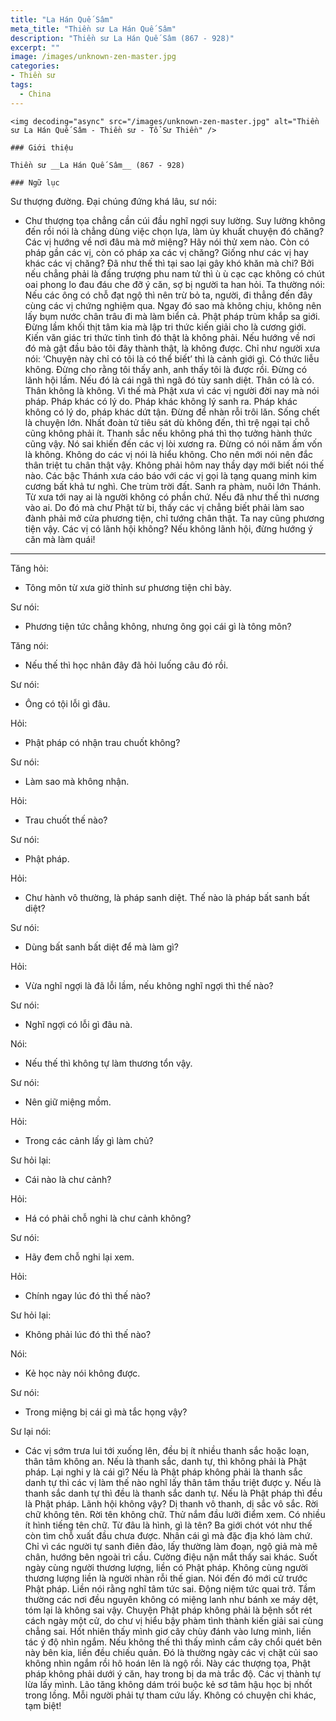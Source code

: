 ```yaml
---
title: "La Hán Quế Sâm"
meta_title: "Thiền sư La Hán Quế Sâm"
description: "Thiền sư La Hán Quế Sâm (867 - 928)"
excerpt: ""
image: /images/unknown-zen-master.jpg
categories:
- Thiền sư
tags:
  - China
---
```


<div className="grid xl:grid-cols-8 lg:grid-cols-8 md:grid-cols-2 sm:grid-cols-2 xs:grid-cols-1 gap-8 bg-body dark:bg-darkmode-body">

  <div className="lg:col-span-3 md:col-span-1">

    <img decoding="async" src="/images/unknown-zen-master.jpg" alt="Thiền sư La Hán Quế Sâm - Thiền sư - Tổ Sư Thiền" />

    ### Giới thiệu

    Thiền sư __La Hán Quế Sâm__ (867 - 928)

</div>

<div className="lg:col-span-5 md:col-span-1">

    ### Ngữ lục

Sư thượng đường. Đại chúng đứng khá lâu, sư nói:

- Chư thượng tọa chẳng cần cúi đầu nghĩ ngợi suy lường. Suy lường không đến rồi nói là chẳng dùng việc chọn lựa, làm ủy khuất chuyện đó chăng? Các vị hướng về nơi đâu mà mở miệng? Hãy nói thử xem nào. Còn có pháp gần các vị, còn có pháp xa các vị chăng? Giống như các vị hay khác các vị chăng? Đã như thế thì tại sao lại gây khó khăn mà chi? Bởi nếu chẳng phải là đấng trượng phu nam tử thì ù ù cạc cạc không có chút oai phong lo đau đáu che đỡ ý căn, sợ bị người ta han hỏi. Ta thường nói: Nếu các ông có chỗ đạt ngộ thì nên trừ bỏ ta, người, đi thẳng đến đây cùng các vị chứng nghiệm qua. Ngay đó sao mà không chịu, không nên lấy bụm nước chân trâu đi mà làm biển cả. Phật pháp trùm khắp sa giới. Đừng lầm khối thịt tâm kia mà lập tri thức kiến giải cho là cương giới. Kiến văn giác tri thức tỉnh tình đó thật là không phải. Nếu hướng về nơi đó mà gật đầu bảo tôi đây thành thật, là không được. Chỉ như người xưa nói: ‘Chuyện này chỉ có tôi là có thể biết’ thì là cảnh giới gì. Có thức liễu không. Đừng cho rằng tôi thấy anh, anh thấy tôi là được rồi. Đừng có lãnh hội lầm. Nếu đó là cái ngã thì ngã đó tùy sanh diệt. Thân có là có. Thân không là không. Vì thế mà Phật xưa vì các vị người đời nay mà nói pháp. Pháp khác có lý do. Pháp khác không lý sanh ra. Pháp khác không có lý do, pháp khác dứt tận. Đừng để nhàn rỗi trôi lăn. Sống chết là chuyện lớn. Nhất đoàn tử tiêu sát dù không đến, thì trệ ngại tại chỗ cũng không phải ít. Thanh sắc nếu không phá thì thọ tưởng hành thức cũng vậy. Nó sai khiến đến các vị lòi xương ra. Đừng có nói năm ấm vốn là không. Không do các vị nói là hiểu không. Cho nên mới nói nên đắc thân triệt tu chân thật vậy. Không phải hôm nay thầy dạy mới biết nói thế nào. Các bậc Thánh xưa cáo báo với các vị gọi là tạng quang minh kim cương bất khả tư nghì. Che trùm trời đất. Sanh ra phàm, nuôi lớn Thánh. Từ xưa tới nay ai là người không có phần chứ. Nếu đã như thế thì nương vào ai. Do đó mà chư Phật từ bi, thấy các vị chẳng biết phải làm sao đành phải mở cửa phương tiện, chỉ tướng chân thật. Ta nay cũng phương tiện vậy. Các vị có lãnh hội không? Nếu không lãnh hội, đừng hướng ý căn mà làm quái!

---

Tăng hỏi:

- Tông môn từ xưa giờ thỉnh sư phương tiện chỉ bày.

Sư nói:

- Phương tiện tức chẳng không, nhưng ông gọi cái gì là tông môn?

Tăng nói:

- Nếu thế thì học nhân đây đã hỏi luống câu đó rồi.

Sư nói:

- Ông có tội lỗi gì đâu.

Hỏi:

- Phật pháp có nhận trau chuốt không?

Sư nói:

- Làm sao mà không nhận.

Hỏi:

- Trau chuốt thế nào?

Sư nói:

- Phật pháp.

Hỏi:

- Chư hành vô thường, là pháp sanh diệt. Thế nào là pháp bất sanh bất diệt?

Sư nói:

- Dùng bất sanh bất diệt để mà làm gì?

Hỏi:

- Vừa nghĩ ngợi là đã lỗi lầm, nếu không nghĩ ngợi thì thế nào?

Sư nói:

- Nghĩ ngợi có lỗi gì đâu nà.

Nói:

- Nếu thế thì không tự làm thương tổn vậy.

Sư nói:

- Nên giữ miệng mồm.

Hỏi:

- Trong các cảnh lấy gì làm chủ?

Sư hỏi lại:

- Cái nào là chư cảnh?

Hỏi:

- Há có phải chỗ nghi là chư cảnh không?

Sư nói:

- Hãy đem chỗ nghi lại xem.

Hỏi:

- Chính ngay lúc đó thì thế nào?

Sư hỏi lại:

- Không phải lúc đó thì thế nào?

Nói:

- Kẻ học này nói không được.

Sư nói:

- Trong miệng bị cái gì mà tắc họng vậy?

Sư lại nói:

- Các vị sớm trưa lui tới xuống lên, đều bị ít nhiều thanh sắc hoặc loạn, thân tâm không an. Nếu là thanh sắc, danh tự, thì không phải là Phật pháp. Lại nghi y là cái gì? Nếu là Phật pháp không phải là thanh sắc danh tự thì các vị làm thế nào nghĩ lấy thân tâm thấu triệt được y. Nếu là thanh sắc danh tự thì đều là thanh sắc danh tự. Nếu là Phật pháp thì đều là Phật pháp. Lãnh hội không vậy? Dị thanh vô thanh, dị sắc vô sắc. Rời chữ không tên. Rời tên không chữ. Thử nắm đầu lưỡi điểm xem. Có nhiều ít hình tiếng tên chữ. Từ đâu là hình, gì là tên? Ba giới chót vót như thế còn tìm chỗ xuất đầu chưa được. Nhân cái gì mà đặc địa khó làm chứ. Chỉ vì các người tự sanh điên đảo, lấy thường làm đoạn, ngộ giả mà mê chân, hướng bên ngoài trì cầu. Cường điệu nặn mắt thấy sai khác. Suốt ngày cùng người thương lượng, liền có Phật pháp. Không cùng người thương lượng liền là người nhàn rỗi thế gian. Nói đến đó mới cử trước Phật pháp. Liền nói rằng nghĩ tâm tức sai. Động niệm tức quai trở. Tầm thường các nơi đều nguyên không có miệng lanh như bánh xe máy dệt, tóm lại là không sai vậy. Chuyện Phật pháp không phải là bệnh sốt rét cách ngày một cử, do chư vị hiểu bậy phàm tình thành kiến giải sai cùng chẳng sai. Hốt nhiên thấy mình giơ cây chùy đánh vào lưng mình, liền tác ý độ nhìn ngắm. Nếu không thế thì thấy mình cầm cây chổi quét bên này bên kia, liền đều chiếu quản. Đó là thường ngày các vị chặt củi sao không nhìn ngắm rồi hô hoán lên là ngộ rồi. Này các thượng tọa, Phật pháp không phải dưới ý căn, hay trong bị da mà trắc độ. Các vị thành tự lừa lấy mình. Lão tăng không dám trói buộc kẻ sơ tâm hậu học bị nhốt trong lồng.
  Mỗi người phải tự tham cứu lấy. Không có chuyện chi khác, tạm biệt!

</div>

</div>
